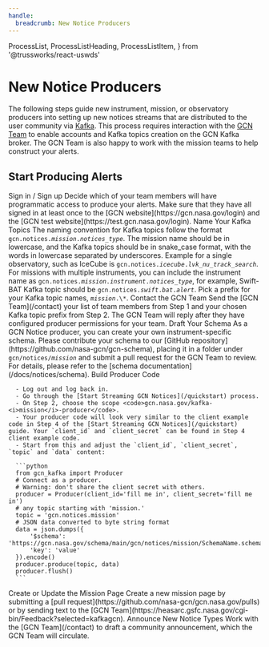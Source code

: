 ```yaml
---
handle:
  breadcrumb: New Notice Producers
---
```


  ProcessList,
  ProcessListHeading,
  ProcessListItem,
} from '@trussworks/react-uswds'

# New Notice Producers

The following steps guide new instrument, mission, or observatory producers
into setting up new notices streams that are distributed to the user community
via [Kafka](/docs/faq#what-is-kafka). This process requires interaction
with the [GCN Team](https://heasarc.gsfc.nasa.gov/cgi-bin/Feedback?selected=kafkagcn)
to enable accounts and Kafka topics creation on the GCN Kafka broker. The GCN Team is
also happy to work with the mission teams to help construct your alerts.

## Start Producing Alerts

<ProcessList>
   <ProcessListItem>
     <ProcessListHeading type="h3">
       Sign in / Sign up
     </ProcessListHeading>
     Decide which of your team members will have programmatic access to produce your alerts.
     Make sure that they have all signed in at least once to the [GCN website](https://gcn.nasa.gov/login)
     and the [GCN test website](https://test.gcn.nasa.gov/login).
   </ProcessListItem>
   <ProcessListItem>
      <ProcessListHeading type="h3">
         Name Your Kafka Topics
      </ProcessListHeading>
      The naming convention for Kafka topics follow the format <code>gcn.notices.<i>mission</i>.<i>notices_type</i></code>. The mission name should be in lowercase, and the Kafka topics should be in snake_case format, with the words in lowercase separated by underscores. Example for a single observatory, such as IceCube is <code>gcn.notices.<i>icecube</i>.<i>lvk_nu_track_search</i></code>. For missions with multiple instruments, you can include the instrument name as <code>gcn.notices.<i>mission</i>.<i>instrument</i>.<i>notices_type</i></code>, for example, Swift-BAT Kafka topic should be <code>gcn.notices.<i>swift</i>.<i>bat</i>.<i>alert</i></code>.
      Pick a prefix for your Kafka topic names, <code><i>mission</i>.\*</code>.
   </ProcessListItem>
   <ProcessListItem>
      <ProcessListHeading type="h3">
         Contact the GCN Team
      </ProcessListHeading>
      Send the [GCN Team](/contact)
   your list of team members from Step 1 and your chosen Kafka topic prefix from Step 2.
      The GCN Team will reply after they have configured producer permissions for your team.
   </ProcessListItem>
   <ProcessListItem>
      <ProcessListHeading type="h3">
         Draft Your Schema
      </ProcessListHeading>
      As a GCN Notice producer, you can create your own instrument-specific schema. Please contribute your schema to our [GitHub repository](https://github.com/nasa-gcn/gcn-schema), placing it in a folder under <code>gcn/notices/<i>mission</i></code> and submit a pull request for the GCN Team to review. For details, please refer to the [schema documentation](/docs/notices/schema).
   </ProcessListItem>
   <ProcessListItem>
      <ProcessListHeading type="h3">
         Build Producer Code
      </ProcessListHeading>

      - Log out and log back in.
      - Go through the [Start Streaming GCN Notices](/quickstart) process.
      - On Step 2, choose the scope <code>gcn.nasa.gov/kafka-<i>mission</i>-producer</code>.
      - Your producer code will look very similar to the client example code in Step 4 of the [Start Streaming GCN Notices](/quickstart) guide. Your `client_id` and `client_secret` can be found in Step 4 client example code.
      - Start from this and adjust the `client_id`, `client_secret`, `topic` and `data` content:

      ```python
      from gcn_kafka import Producer
      # Connect as a producer.
      # Warning: don't share the client secret with others.
      producer = Producer(client_id='fill me in', client_secret='fill me in')
      # any topic starting with 'mission.'
      topic = 'gcn.notices.mission'
      # JSON data converted to byte string format
      data = json.dumps({
          '$schema': 'https://gcn.nasa.gov/schema/main/gcn/notices/mission/SchemaName.schema.json',
          'key': 'value'
      }).encode()
      producer.produce(topic, data)
      producer.flush()
      ```

   </ProcessListItem>
   <ProcessListItem>
      <ProcessListHeading type="h3">
         Create or Update the Mission Page
      </ProcessListHeading>
      Create a new mission page by submitting a [pull request](https://github.com/nasa-gcn/gcn.nasa.gov/pulls)
or by sending text to the [GCN Team](https://heasarc.gsfc.nasa.gov/cgi-bin/Feedback?selected=kafkagcn).
   </ProcessListItem>

   <ProcessListItem>
      <ProcessListHeading type="h3">
         Announce New Notice Types
      </ProcessListHeading>
      Work with the
      [GCN Team](/contact)
      to draft a community announcement, which the GCN Team will circulate.
   </ProcessListItem>
</ProcessList>
